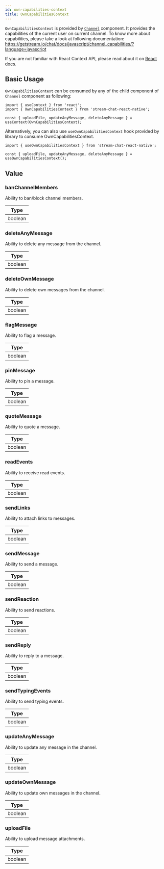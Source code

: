 ```yaml
---
id: own-capabilities-context
title: OwnCapabilitiesContext
---
```


`OwnCapabilitiesContext` is provided by [`Channel`](../core-components/channel.mdx) component. It provides the capabilities of the current user on current channel.
To know more about capabilities, please take a look at following documentation: https://getstream.io/chat/docs/javascript/channel_capabilities/?language=javascript

If you are not familiar with React Context API, please read about it on [React docs](https://reactjs.org/docs/context.html).

## Basic Usage

`OwnCapabilitiesContext` can be consumed by any of the child component of `Channel` component as following:

```tsx
import { useContext } from 'react';
import { OwnCapabilitiesContext } from 'stream-chat-react-native';

const { uploadFile, updateAnyMessage, deleteAnyMessage } = useContext(OwnCapabilitiesContext);
```

Alternatively, you can also use `useOwnCapabilitiesContext` hook provided by library to consume OwnCapabilitiesContext.

```tsx
import { useOwnCapabilitiesContext } from 'stream-chat-react-native';

const { uploadFile, updateAnyMessage, deleteAnyMessage } = useOwnCapabilitiesContext();
```

## Value

### banChannelMembers

Ability to ban/block channel members.

| Type    |
| ------- |
| boolean |

### deleteAnyMessage

Ability to delete any message from the channel.

| Type    |
| ------- |
| boolean |

### deleteOwnMessage

Ability to delete own messages from the channel.

| Type    |
| ------- |
| boolean |

### flagMessage

Ability to flag a message.

| Type    |
| ------- |
| boolean |

### pinMessage

Ability to pin a message.

| Type    |
| ------- |
| boolean |

### quoteMessage

Ability to quote a message.

| Type    |
| ------- |
| boolean |

### readEvents

Ability to receive read events.

| Type    |
| ------- |
| boolean |

### sendLinks

Ability to attach links to messages.

| Type    |
| ------- |
| boolean |

### sendMessage

Ability to send a message.

| Type    |
| ------- |
| boolean |

### sendReaction

Ability to send reactions.

| Type    |
| ------- |
| boolean |

### sendReply

Ability to reply to a message.

| Type    |
| ------- |
| boolean |

### sendTypingEvents

Ability to send typing events.

| Type    |
| ------- |
| boolean |

### updateAnyMessage

Ability to update any message in the channel.

| Type    |
| ------- |
| boolean |

### updateOwnMessage

Ability to update own messages in the channel.

| Type    |
| ------- |
| boolean |

### uploadFile

Ability to upload message attachments.

| Type    |
| ------- |
| boolean |
